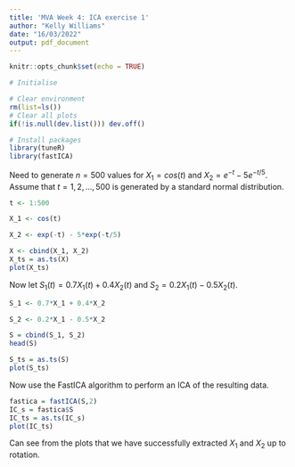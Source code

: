 ```yaml
---
title: 'MVA Week 4: ICA exercise 1'
author: "Kelly Williams"
date: "16/03/2022"
output: pdf_document
---
```


```r
knitr::opts_chunk$set(echo = TRUE)
```

```r
# Initialise

# Clear environment
rm(list=ls())
# Clear all plots
if(!is.null(dev.list())) dev.off()

# Install packages
library(tuneR)
library(fastICA)

```

Need to generate $n=500$ values for $X_1=cos(t)$ and $X_2=e^{-t}-5e^{-t/5}$. Assume that $t = 1,2,...,500$ is generated by a standard normal distribution.

```r

t <- 1:500

X_1 <- cos(t)

X_2 <- exp(-t) - 5*exp(-t/5)

X <- cbind(X_1, X_2)
X_ts = as.ts(X)
plot(X_ts)

```

Now let $S_1(t)=0.7X_1(t) + 0.4X_2(t)$ and $S_2=0.2X_1(t)-0.5X_2(t)$.

```r

S_1 <- 0.7*X_1 + 0.4*X_2

S_2 <- 0.2*X_1 - 0.5*X_2

S = cbind(S_1, S_2)
head(S)

S_ts = as.ts(S)
plot(S_ts)

```

Now use the FastICA algorithm to perform an ICA of the resulting data. 

```r

fastica = fastICA(S,2)
IC_s = fastica$S
IC_ts = as.ts(IC_s)
plot(IC_ts)

```

Can see from the plots that we have successfully extracted $X_1$ and $X_2$ up to rotation. 


